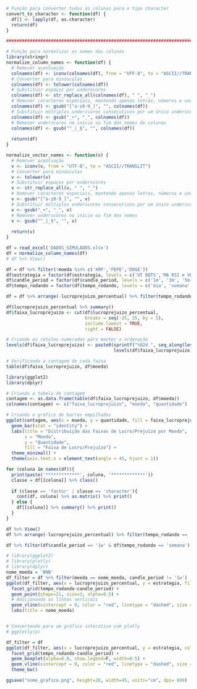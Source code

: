 
```r
# Função para converter todas as colunas para o tipo character
convert_to_character <- function(df) {
  df[] <- lapply(df, as.character)
  return(df)
}

###########################################################################

# Função para normalizar os nomes das colunas
library(stringr)
normalize_column_names <- function(df) {
  # Remover acentuação
  colnames(df) <- iconv(colnames(df), from = "UTF-8", to = "ASCII//TRANSLIT")
  # Converter para minúsculas
  colnames(df) <- tolower(colnames(df))
  # Substituir espaços por underscores
  colnames(df) <- str_replace_all(colnames(df), " ", "_")
  # Remover caracteres especiais, mantendo apenas letras, números e underscores
  colnames(df) <- gsub("[^a-z0-9_]", "", colnames(df))
  # Substituir múltiplos underscores consecutivos por um único underscore
  colnames(df) <- gsub("_+", "_", colnames(df))
  # Remover underscores no início ou fim dos nomes de colunas
  colnames(df) <- gsub("^_|_$", "", colnames(df))
  
  return(df)
}

normalize_vector_names <- function(v) {
  # Remover acentuação
  v <- iconv(v, from = "UTF-8", to = "ASCII//TRANSLIT")
  # Converter para minúsculas
  v <- tolower(v)
  # Substituir espaços por underscores
  v <- str_replace_all(v, " ", "_")
  # Remover caracteres especiais, mantendo apenas letras, números e underscores
  v <- gsub("[^a-z0-9_]", "", v)
  # Substituir múltiplos underscores consecutivos por um único underscore
  v <- gsub("_+", "_", v)
  # Remover underscores no início ou fim dos nomes
  v <- gsub("^_|_$", "", v)
  
  return(v)
}
```

```r
df = read_excel('DADOS_SIMULADOS.xlsx')
df = normalize_column_names(df)
# df %>% View()

df = df %>% filter(!moeda %in% c('XRP','PEPE','DOGE'))
df$estrategia = factor(df$estrategia, levels = c('UT BOTS','MA RSI e VOLUME','MA ANTECIPATION','MA SIMPLES FALLBACK','RSI','VORTEX'))
df$candle_period = factor(df$candle_period, levels = c('1m', '3m', '5m', '15m', '30m', '1h', '2h', '4h', '6h', '8h', '12h', '1d', '1w'))
df$tempo_rodando = factor(df$tempo_rodando, levels = c('dia', 'semana', 'mes'))

df = df %>% arrange(-lucroprejuizo_percentual) %>% filter(tempo_rodando != 'mes' & candle_period != '1w')
```

```r
df$lucroprejuizo_percentual %>% summary()
df$faixa_lucroprejuizo <- cut(df$lucroprejuizo_percentual, 
                              breaks = seq(-35, 25, by = 5), 
                              include.lowest = TRUE, 
                              right = FALSE)

# Criando os rótulos numerados para manter a ordenação
levels(df$faixa_lucroprejuizo) <- paste0(sprintf("%02d ", seq_along(levels(df$faixa_lucroprejuizo))), 
                                         levels(df$faixa_lucroprejuizo))

# Verificando a contagem de cada faixa
table(df$faixa_lucroprejuizo, df$moeda)

```
```r
library(ggplot2)
library(dplyr)

# Criando a tabela de contagem
contagem <- as.data.frame(table(df$faixa_lucroprejuizo, df$moeda))
colnames(contagem) <- c("faixa_lucroprejuizo", "moeda", "quantidade")

# Criando o gráfico de barras empilhadas
ggplot(contagem, aes(x = moeda, y = quantidade, fill = faixa_lucroprejuizo)) +
  geom_bar(stat = "identity") +
  labs(title = "Distribuição das Faixas de Lucro/Prejuízo por Moeda",
       x = "Moeda",
       y = "Quantidade",
       fill = "Faixa de Lucro/Prejuízo") +
  theme_minimal() +
  theme(axis.text.x = element_text(angle = 45, hjust = 1))

```

```r
for (coluna in names(df)){
  print(paste('*************', coluna, '*************'))
  classe = df[[coluna]] %>% class()
  
  if (classe == 'factor' | classe == 'character'){
    cont(df, coluna) %>% as.matrix() %>% print()
  } else {
    df[[coluna]] %>% summary() %>% print()
  }
}
```

```r
df %>% View()
df %>% arrange(-lucroprejuizo_percentual) %>% filter(tempo_rodando == 'dia') %>% View()
```


```r
df %>% filter(df$candle_period == '1w' & df$tempo_rodando == 'semana')
```


```r
# library(ggplot2)
# library(plotly)
# library(dplyr)
nome_moeda = 'BNB'
df_filter = df %>% filter(moeda == nome_moeda, candle_period != '1w')
ggplot(df_filter, aes(x = lucroprejuizo_percentual, y = estrategia, fill=lucroprejuizo_percentual)) +
  facet_grid(tempo_rodando~candle_period) +
  geom_point(shape=21, size=3, alpha=0.5) +
  # Adicionando as linhas verticais
  geom_vline(xintercept = 0, color = "red", linetype = "dashed", size = 0.5) +
  labs(title = nome_moeda)


# Convertendo para um gráfico interativo com plotly
# ggplotly(p)

```


```r
df_filter = df 
ggplot(df_filter, aes(x = lucroprejuizo_percentual, y = estrategia, color=estrategia)) +
  facet_grid(tempo_rodando~candle_period) +
  geom_boxplot(alpha=0.8, show.legend=F, width=0.5) +
  geom_vline(xintercept = 0, color = "red", linetype = "dashed", size = 0.5) + 
  theme_bw()

ggsave("nome_grafico.png", height=20, width=45, units="cm", dpi= 600)
```


```r

```


